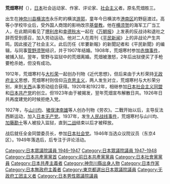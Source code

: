 {{unreferenced|time=2015-06-02T17:34:02+00:00}}
{{Infobox Officeholder
| name  = 荒畑 寒村
| original_name=荒畑 勝三
| image      =Kanson Arahata.jpg
| image_size  =200px 
| caption    =
|office2     ={{JPN}}[[眾議院_(日本)|眾議院]]議員
|term_start2  = 1947年4月26日
|term_end2    =1948年12月23日
|predecessor2  =新設選區
|successor2    =
|constituency2= {{link-ja|東京都第4區 (中選舉區)|東京都第4区 (中選挙区)|東京都第4區}}
|office3     ={{EOJ}}[[眾議院_(日本)|眾議院]]議員
|term_start3 = 1946年4月11日
|term_end3    =1947年3月31日
|predecessor3  =新設選區
|successor3    =選區廢除
|constituency3= {{link-ja|東京都第2區 (1946年)|東京都第2区 (1946年)|東京都第2區}}
| birth_date     ={{Birth date|1887|8|14}} 
| birth_place    ={{EOJ}}[[神奈川縣|神奈川縣]][[横濱市|横濱市]]
| death_date    ={{Death date and age|1981|3|6|1887|8|14}}
| death_place   ={{JPN}}[[東京都|東京都]][[世田谷区|世田谷区]] 
| death_cause   = 
|native_place = 
| occupation=[[評論家|評論家]]
|parents = 
|relatives = 
|children=
|spouse = {{link-ja|管野須賀|管野スガ}}
|party =（[[日本共產黨|日本共產黨]]→）<br/>（{{link-ja|日本無產党|日本無産党}}→）<br/>（[[日本社会党|日本社会党]]→）<br/>[[無党籍|無党籍]]
|alma_mater   = 高等小学校
|website      =
|nickname= 
}}
{{japanese|image=|japanese=荒畑 寒村|kana=あらはた かんそん|romaji=Arahata Kanso}}
'''荒畑寒村'''（{{Bd|1887年|8月14日|1981年|3月6日|catIdx=Arahata Kanso}}），[[日本|日本]]社会运动家、作家、评论家、[[社会主义|社会主义]]者。原名荒畑胜三。

出生在[[神奈川县|神奈川县]][[横滨市|横滨市]]永乐町的横滨[[游郭|游郭]]，童年今日横滨市[[港南区|港南区]]的野庭渡过。高等小学校毕业后，受外国人商馆的影响改宗[[基督教|基督教]]。他在[[横须贺|横须贺]]的海军工厂当工人，在此期间看见了[[堺利彦|堺利彦]]和[[幸德秋水|幸德秋水]]一起在《[[万朝报|万朝报]]》上发表的反战诗和退社之辞而受到感召，加入劳动运动。他对二人在周刊《[[平民新闻|平民新闻]]》上的非战论产生共鸣，因此接近了社会主义。此后历任《牟婁新報》的新聞記者和《平民新聞》的编辑，与同事[[管野须贺|管野须贺]]结识，并于1907年结婚。1908年，荒畑寒村参加[[赤旗事件|赤旗事件]]，被捕入狱。翌年，管野与监狱中的荒畑离婚。荒畑被激怒，2年后出狱便买了手枪要枪杀她，但没有成功。

1912年，荒畑寒村与[[大杉荣|大杉荣]]一起创办刊物《近代思想》，但后来由于大杉荣持[[无政府主义|无政府主义]]思想，荒畑寒村则信仰[[马克思主义|马克思主义]]，两人发生对立，荒畑寒村与大杉荣分别，来到[[关西|关西]]从事劳动组合获得。1920年和1922年，相继参加[[日本社会主义同盟|日本社会主义同盟]]和[[日本共产党|日本共产党]]的创立。但1923年由于被揭发，翌年荒畑宣布解散日共。1926年日共再度建党的时候拒绝入党。

1927年，与[[山川均|山川均]]、[[猪俣津南雄|猪俣津南雄]]等人创办刊物《劳农》。二戰开始以后，主导反法西斯运动，加入[[日本无产党|日本无产党]]。1937年，发生[[人民战线事件|人民战线事件]]，荒畑寒村与山川均、[[加藤勘十|加藤勘十]]等人被投入监狱，直到[[二战|二战]]结束以后才被释放。

战后就任全金同盟委员长，参加[[日本社会党|日本社会党]]。1946年当选众议院议员（东京4区）。1949年落选后，后专注于评论活动。

{{日本共产党委员长}}
{{Authority control}}

{{DEFAULTSORT:Arahata Kanso}}
[[Category:日本眾議院議員_1946–1947|Category:日本眾議院議員 1946–1947]]
[[Category:日本眾議院議員_1947–1948|Category:日本眾議院議員 1947–1948]]
[[Category:日本共產黨黨首|Category:日本共產黨黨首]]
[[Category:前日本共產黨黨員|Category:前日本共產黨黨員]]
[[Category:日本社會黨黨員|Category:日本社會黨黨員]]
[[Category:日本共產主義者|Category:日本共產主義者]]
[[Category:神奈川縣出身人物|Category:神奈川縣出身人物]]
[[Category:日本作家|Category:日本作家]]
[[Category:日本無政府主義者|Category:日本無政府主義者]]
[[Category:東京都選出日本眾議院議員|Category:東京都選出日本眾議院議員]]
[[Category:无政府工团主义者|Category:无政府工团主义者]]
[[Category:日本男性眾議院議員|Category:日本男性眾議院議員]]